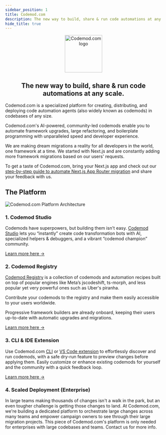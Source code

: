 ```yaml
---
sidebar_position: 1
title: Codemod.com
description: The new way to build, share & run code automations at any scale.
hide_title: true
---
```



<head>
  <meta property='og:title' content='Codemod.com Docs'/>
  <meta property='og:description' content='The new way to build, share & run code automations at any scale.'/>
  <meta property='og:url' content='https://docs.codemod.com/docs/intro'/>
  <meta name='og:image' content='https://raw.githubusercontent.com/codemod-com/docs/main/static/img/docs/codemod-docs-og.jpg'/>
  <meta property='og:image' content='https://raw.githubusercontent.com/codemod-com/docs/main/static/img/docs/codemod-docs-og.jpg'/>
  
  <meta name='twitter:card' content='summary_large_image'/>
  <meta name='twitter:image' content='https://raw.githubusercontent.com/codemod-com/docs/main/static/img/docs/codemod-docs-og.jpg'/>
</head>

<p align="center">
  <a href="https://codemod.com">
    <img src="/img/brand/codemod-logo-small-lime.png" width="120px" alt="Codemod.com logo" />
  </a>
</p>
<h2 align="center">The new way to build, share & run code automations at any scale.</h2>

Codemod.com is a specialized platform for creating, distributing, and deploying code automation agents (also widely known as codemods) in codebases of any size.

Codemod.com's AI-powered, community-led codemods enable you to automate framework upgrades, large refactoring, and boilerplate programming with unparalleled speed and developer experience.

We are making dream migrations a reality for all developers in the world, one framework at a time. We started with Next.js and are constantly adding more framework migrations based on our users' requests.

To get a taste of Codemod.com, bring your Next.js app and check out our [step-by-step guide to automate Next.js App Router migration](https://docs.codemod.com/blog/dream-migration) and share your feedback with us.


## The Platform

![Codemod.com Platform Architecture](/img/docs/intuita-platform-architecture.png)


### 1. Codemod Studio

Codemods have superpowers, but building them isn't easy. [Codemod Studio](https://codemod.studio/) lets you “instantly” create code transformation bots with AI, specialized helpers & debuggers, and a vibrant “codemod champion” community.

[Learn more here →](https://docs.codemod.com/docs/codemod-studio/quickstart)

### 2. Codemod Registry

[Codemod Registry](https://github.com/codemod-com/codemod-registry) is a collection of codemods and automation recipes built on top of popular engines like Meta’s jscodeshift, ts-morph, and less popular yet very powerful ones such as Uber's piranha. 

Contribute your codemods to the registry and make them easily accessible to your users worldwide.

Progressive framework builders are already onboard, keeping their users up-to-date with automatic upgrades and migrations.

[Learn more here →](https://docs.codemod.com/docs/codemod-registry/intro)

### 3. CLI & IDE Extension

Use Codemod.com [CLI](https://docs.codemod.com/docs/cli/quickstart) or [VS Code extension](https://marketplace.visualstudio.com/items?itemName=Intuita.intuita-vscode-extension) to effortlessly discover and run codemods, with a safe dry-run feature to preview changes before applying them. Easily customize or enhance existing codemods for yourself and the community with a quick feedback loop.

[Learn more here →](https://docs.codemod.com/docs/vs-code-extension/quickstart)

### 4. Scaled Deployment (Enterprise)

In large teams making thousands of changes isn't a walk in the park, but an even tougher challenge is getting those changes to land. At Codemod.com, we're building a dedicated platform to orchestrate large changes across many teams and empower campaign owners to see through their large migration projects. This piece of Codemod.com's platform is only needed for enterprises with large codebases and teams. Contact us for more info.

